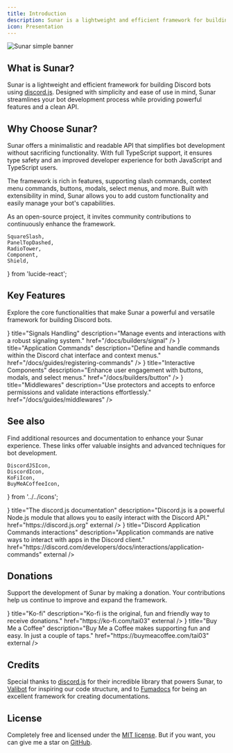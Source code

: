 ```yaml
---
title: Introduction
description: Sunar is a lightweight and efficient framework for building Discord bots using discord.js. Designed with simplicity and ease of use in mind, Sunar streamlines your bot development process while providing powerful features and a clean API.
icon: Presentation
---
```



<img
	src="/simple-banner.png"
	alt="Sunar simple banner"
	width={1000}
	height={500}
/>

## What is Sunar?

Sunar is a lightweight and efficient framework for building Discord bots using [discord.js](https://discord.js.org). Designed with simplicity and ease of use in mind, Sunar streamlines your bot development process while providing powerful features and a clean API.

## Why Choose Sunar?

Sunar offers a minimalistic and readable API that simplifies bot development without sacrificing functionality. With full TypeScript support, it ensures type safety and an improved developer experience for both JavaScript and TypeScript users.

The framework is rich in features, supporting slash commands, context menu commands, buttons, modals, select menus, and more. Built with extensibility in mind, Sunar allows you to add custom functionality and easily manage your bot's capabilities.

As an open-source project, it invites community contributions to continuously enhance the framework.

	SquareSlash,
	PanelTopDashed,
	RadioTower,
	Component,
	Shield,
} from 'lucide-react';

## Key Features

Explore the core functionalities that make Sunar a powerful and versatile framework for building Discord bots.

<Cards>
	<Card
		icon={<RadioTower />}
		title="Signals Handling"
		description="Manage events and interactions with a robust signaling system."
		href="/docs/builders/signal"
	/>
	<Card
		icon={<SquareSlash />}
		title="Application Commands"
		description="Define and handle commands within the Discord chat interface and context menus."
		href="/docs/guides/registering-commands"
	/>
	<Card
		icon={<Component />}
		title="Interactive Components"
		description="Enhance user engagement with buttons, modals, and select menus."
		href="/docs/builders/button"
	/>
	<Card
		icon={<Shield />}
		title="Middlewares"
		description="Use protectors and accepts to enforce permissions and validate interactions effortlessly."
		href="/docs/guides/middlewares"
	/>
</Cards>

## See also

Find additional resources and documentation to enhance your Sunar experience. These links offer valuable insights and advanced techniques for bot development.

	DiscordJSIcon,
	DiscordIcon,
	KoFiIcon,
	BuyMeACoffeeIcon,
} from '../../icons';

<Cards>
	<Card
		icon={<DiscordJSIcon />}
		title="The discord.js documentation"
		description="Discord.js is a powerful Node.js module that allows you to easily interact with the Discord API."
		href="https://discord.js.org"
		external
	/>
	<Card
		icon={<DiscordIcon />}
		title="Discord Application Commands interactions"
		description="Application commands are native ways to interact with apps in the Discord client."
		href="https://discord.com/developers/docs/interactions/application-commands"
		external
	/>
</Cards>

## Donations

Support the development of Sunar by making a donation. Your contributions help us continue to improve and expand the framework.

<Cards>
	<Card
		icon={<KoFiIcon />}
		title="Ko-fi"
		description="Ko-fi is the original, fun and friendly way to receive donations."
		href="https://ko-fi.com/tai03"
		external
	/>
	<Card
		icon={<BuyMeACoffeeIcon />}
		title="Buy Me a Coffee"
		description="Buy Me a Coffee makes supporting fun and easy. In just a couple of taps."
		href="https://buymeacoffee.com/tai03"
		external
	/>
</Cards>

## Credits

Special thanks to [discord.js](https://discord.js.org) for their incredible library that powers Sunar, to [Valibot](https://github.com/fabian-hiller/valibot) for inspiring our code structure, and to [Fumadocs](https://fumadocs.vercel.app/) for being an excellent framework for creating documentations.

## License

Completely free and licensed under the [MIT license](https://github.com/sunarjs/sunar/blob/main/README.md). But if you want, you can give me a star on [GitHub](https://github.com/sunarjs/sunar).
